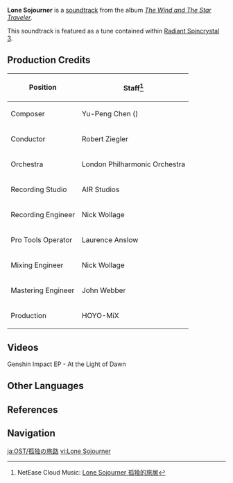 {{Soundtrack Infobox
|title          =
|image          = The Wind and The Star Traveler.png
|album          = The Wind and The Star Traveler
|disc           =
|number         = 06
|featured       =
|featured2      =
|featured3      =
|featured_disc  =
|featured_disc2 =
|featured_disc3 =
|youtube_id     = uZUdPd_PuJs
|spotify_id     = 4UfRj8ikScFOs2WKzoR6En
|played_in      = Dawn Winery
|during         = [[Dawn Winery]] (Night)
|domain         =
|previous       = Caelestinum Finale Termini
|next           = A Day in Mondstadt
}}
'''Lone Sojourner''' is a [[soundtrack]] from the album ''[[The Wind and The Star Traveler]]''.

This soundtrack is featured as a tune contained within [[Radiant Spincrystal 3]].

==Production Credits==
{| class="wikitable" style="text-align:left; height:0.5em"
! Position
! Staff<ref>NetEase Cloud Music: [https://music.163.com/#/song?id=1455706952 Lone Sojourner 孤独的旅居]</ref>
|-
! Composer
| Yu-Peng Chen ({{zh|陈致逸}})
|-
! Conductor
| Robert Ziegler
|-
! Orchestra
| London Philharmonic Orchestra
|-
! Recording Studio
| AIR Studios
|-
! Recording Engineer
| Nick Wollage
|-
! Pro Tools Operator
| Laurence Anslow
|-
! Mixing Engineer
| Nick Wollage
|-
! Mastering Engineer
| John Webber
|-
! Production
| HOYO-MiX
|}

==Videos==
<gallery>
Genshin Impact EP - At the Light of Dawn
</gallery>

==Other Languages==
{{Other Languages
|en      = Lone Sojourner
|zhs     = 孤独的旅居
|zhs_rm  = Gūdú de Lǚjū
|zht     = 孤獨的旅居
|zht_rm  = Gūdú de Lǚjū
|zh_tl   = Lonely Sojourn
|ja      = 孤独の旅路
|ja_rm   = Kodoku no Tabiji
|ja_tl   = Lone Journey
|ko      = {{tt|고독|孤獨}}한 머무름
|ko_rm   = Godok-han Meomureum
|ko_tl   = Lonely Stay
|es      = Lone Sojourner<ref name="RS">{{Ref/Item|Radiant Spincrystal 3|note=Spanish, French, Russian, Thai, Vietnamese, German, Indonesian, Portuguese, Turkish, Italian}}</ref>
|fr      = Lone Sojourner<ref name="RS" />
|ru      = Lone Sojourner<ref name="RS" />
|th      = Lone Sojourner<ref name="RS" />
|vi      = Nhà Trọ Cô Độc<ref name="RS" />
|vi_tl   = 
|de      = Lone Sojourner<ref name="RS" />
|id      = Lone Sojourner<ref name="RS" />
|pt      = Lone Sojourner<ref name="RS" />
|tr      = Lone Sojourner<ref name="RS" />
|it      = Lone Sojourner<ref name="RS" />
}}

==References==
{{Reflist}}

==Navigation==
{{Soundtrack Navbox|The Wind and The Star Traveler}}

[[ja:OST/孤独の旅路]]
[[vi:Lone Sojourner]]